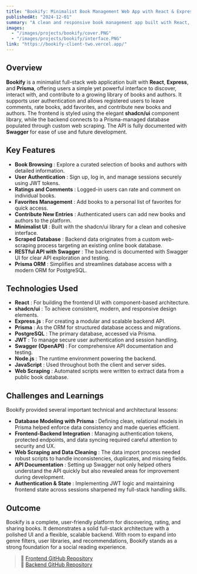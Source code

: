 ---
title: "Bookify: Minimalist Book Management Web App with React & Express"
publishedAt: "2024-12-01"
summary: "A clean and responsive book management app built with React, Express, and Prisma. Users can browse, rate, and comment on books, manage favorites, and contribute content. Powered by a web-scraped database and documented via Swagger."
images:
  - "/images/projects/bookify/cover.PNG"
  - "/images/projects/bookify/interface.PNG"
link: "https://bookify-client-two.vercel.app/"
---

## Overview

**Bookify** is a minimalist full-stack web application built with **React**, **Express**, and **Prisma**, offering users a simple yet powerful interface to discover, interact with, and contribute to a growing library of books and authors. It supports user authentication and allows registered users to leave comments, rate books, add favorites, and contribute new books and authors. The frontend is styled using the elegant **shadcn/ui** component library, while the backend connects to a Prisma-managed database populated through custom web scraping. The API is fully documented with **Swagger** for ease of use and future development.

## Key Features

- **Book Browsing** : Explore a curated selection of books and authors with detailed information.
- **User Authentication** : Sign up, log in, and manage sessions securely using JWT tokens.
- **Ratings and Comments** : Logged-in users can rate and comment on individual books.
- **Favorites Management** : Add books to a personal list of favorites for quick access.
- **Contribute New Entries** : Authenticated users can add new books and authors to the platform.
- **Minimalist UI** : Built with the shadcn/ui library for a clean and cohesive interface.
- **Scraped Database** : Backend data originates from a custom web-scraping process targeting an existing online book database.
- **RESTful API with Swagger** : The backend is documented with Swagger UI for clear API exploration and testing.
- **Prisma ORM** : Simplifies and streamlines database access with a modern ORM for PostgreSQL.

## Technologies Used

- **React** : For building the frontend UI with component-based architecture.
- **shadcn/ui** : To achieve consistent, modern, and responsive design elements.
- **Express.js** : For creating a modular and scalable backend API.
- **Prisma** : As the ORM for structured database access and migrations.
- **PostgreSQL** : The primary database, accessed via Prisma.
- **JWT** : To manage secure user authentication and session handling.
- **Swagger (OpenAPI)** : For comprehensive API documentation and testing.
- **Node.js** : The runtime environment powering the backend.
- **JavaScript** : Used throughout both the client and server sides.
- **Web Scraping** : Automated scripts were written to extract data from a public book database.

## Challenges and Learnings

Bookify provided several important technical and architectural lessons:

- **Database Modeling with Prisma** : Defining clean, relational models in Prisma helped enforce data consistency and made queries efficient.
- **Frontend-Backend Integration** : Managing authentication tokens, protected endpoints, and data syncing required careful attention to security and UX.
- **Web Scraping and Data Cleaning** : The data import process needed robust scripts to handle inconsistencies, duplicates, and missing fields.
- **API Documentation** : Setting up Swagger not only helped others understand the API quickly but also revealed areas for improvement during development.
- **Authentication & State** : Implementing JWT logic and maintaining frontend state across sessions sharpened my full-stack handling skills.

## Outcome

Bookify is a complete, user-friendly platform for discovering, rating, and sharing books. It demonstrates a solid full-stack architecture with a polished UI and a flexible, scalable backend. With room to expand into genre filters, user libraries, and recommendations, Bookify stands as a strong foundation for a social reading experience.

> 🔗 [Frontend GitHub Repository](https://github.com/nizarsaidicoder/bookify_client)  
> 🔗 [Backend GitHub Repository](https://github.com/nizarsaidicoder/bookify_api)
